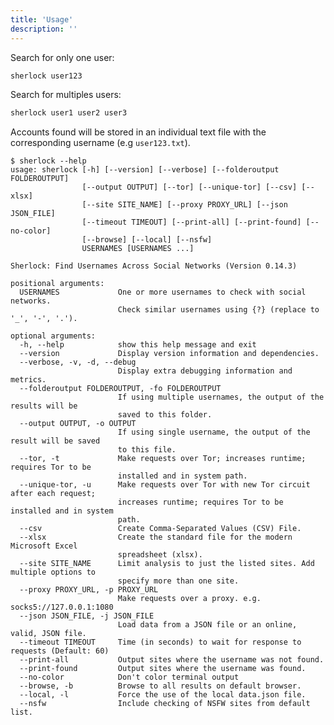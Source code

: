 ```yaml
---
title: 'Usage'
description: ''
---
```


Search for only one user:
```bash
sherlock user123
```

Search for multiples users:
```bash
sherlock user1 user2 user3
```

Accounts found will be stored in an individual text file with the corresponding username (e.g `user123.txt`).

```console
$ sherlock --help
usage: sherlock [-h] [--version] [--verbose] [--folderoutput FOLDEROUTPUT]
                [--output OUTPUT] [--tor] [--unique-tor] [--csv] [--xlsx]
                [--site SITE_NAME] [--proxy PROXY_URL] [--json JSON_FILE]
                [--timeout TIMEOUT] [--print-all] [--print-found] [--no-color]
                [--browse] [--local] [--nsfw]
                USERNAMES [USERNAMES ...]

Sherlock: Find Usernames Across Social Networks (Version 0.14.3)

positional arguments:
  USERNAMES             One or more usernames to check with social networks.
                        Check similar usernames using {?} (replace to '_', '-', '.').

optional arguments:
  -h, --help            show this help message and exit
  --version             Display version information and dependencies.
  --verbose, -v, -d, --debug
                        Display extra debugging information and metrics.
  --folderoutput FOLDEROUTPUT, -fo FOLDEROUTPUT
                        If using multiple usernames, the output of the results will be
                        saved to this folder.
  --output OUTPUT, -o OUTPUT
                        If using single username, the output of the result will be saved
                        to this file.
  --tor, -t             Make requests over Tor; increases runtime; requires Tor to be
                        installed and in system path.
  --unique-tor, -u      Make requests over Tor with new Tor circuit after each request;
                        increases runtime; requires Tor to be installed and in system
                        path.
  --csv                 Create Comma-Separated Values (CSV) File.
  --xlsx                Create the standard file for the modern Microsoft Excel
                        spreadsheet (xlsx).
  --site SITE_NAME      Limit analysis to just the listed sites. Add multiple options to
                        specify more than one site.
  --proxy PROXY_URL, -p PROXY_URL
                        Make requests over a proxy. e.g. socks5://127.0.0.1:1080
  --json JSON_FILE, -j JSON_FILE
                        Load data from a JSON file or an online, valid, JSON file.
  --timeout TIMEOUT     Time (in seconds) to wait for response to requests (Default: 60)
  --print-all           Output sites where the username was not found.
  --print-found         Output sites where the username was found.
  --no-color            Don't color terminal output
  --browse, -b          Browse to all results on default browser.
  --local, -l           Force the use of the local data.json file.
  --nsfw                Include checking of NSFW sites from default list.
```
